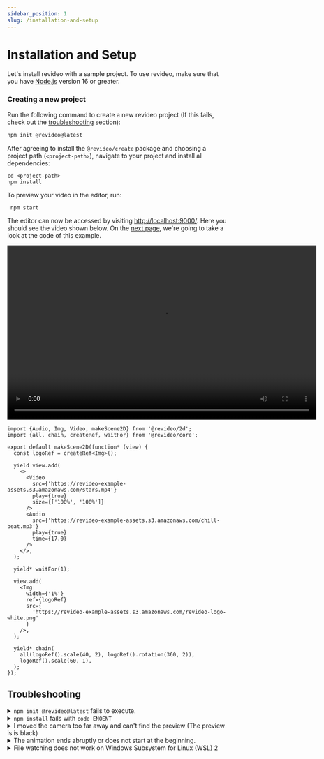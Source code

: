 ```yaml
---
sidebar_position: 1
slug: /installation-and-setup
---
```



# Installation and Setup

Let's install revideo with a sample project. To use revideo, make sure that you
have [Node.js](https://nodejs.org/) version 16 or greater.

### Creating a new project

Run the following command to create a new revideo project (If this fails, check
out the [troubleshooting](#troubleshooting) section):

```bash
npm init @revideo@latest
```

After agreeing to install the `@revideo/create` package and choosing a project
path (`<project-path>`), navigate to your project and install all dependencies:

```shell
cd <project-path>
npm install
```

To preview your video in the editor, run:

```shell
 npm start
```

The editor can now be accessed by visiting
[http://localhost:9000/](http://localhost:9000/). Here you should see the video
shown below. On the [next page](/basic-example), we're going to take a look at
the code of this example.

<video width="708" height="400" controls>
  <source
    src="https://revideo-example-assets.s3.amazonaws.com/revideo-example.mp4"
    type="video/mp4"
  />
  Your browser does not support the video tag.
</video>

```tsx
import {Audio, Img, Video, makeScene2D} from '@revideo/2d';
import {all, chain, createRef, waitFor} from '@revideo/core';

export default makeScene2D(function* (view) {
  const logoRef = createRef<Img>();

  yield view.add(
    <>
      <Video
        src={'https://revideo-example-assets.s3.amazonaws.com/stars.mp4'}
        play={true}
        size={['100%', '100%']}
      />
      <Audio
        src={'https://revideo-example-assets.s3.amazonaws.com/chill-beat.mp3'}
        play={true}
        time={17.0}
      />
    </>,
  );

  yield* waitFor(1);

  view.add(
    <Img
      width={'1%'}
      ref={logoRef}
      src={
        'https://revideo-example-assets.s3.amazonaws.com/revideo-logo-white.png'
      }
    />,
  );

  yield* chain(
    all(logoRef().scale(40, 2), logoRef().rotation(360, 2)),
    logoRef().scale(60, 1),
  );
});
```

<!---

Now save the file. Any changes you make are automatically picked up and
reflected in the preview.

You should see a red circle in the preview pane at the top right of the web
application. Press the play button to see the circle animate across the screen.

### Explanation

Each video in Motion Canvas is represented by a project configuration object. In
our example, this configuration is declared in `src/project.ts`:

```ts title="src/project.ts"
import {makeProject} from '@revideo/core';

import example from './scenes/example?scene';

export default makeProject({
  scenes: [example],
});
```

When creating a project, we need to provide it with an array of scenes to
display. In this case, we use only one scene imported from
`src/scenes/example.tsx`.

A scene is a set of elements displayed on the screen and an animation that
governs them. The most basic scene looks as follows:

```tsx
import {makeScene2D} from '@revideo/2d';

export default makeScene2D(function* (view) {
  // animation
});
```

`makeScene2D()` takes a function generator and turns it into a scene which we
then import in our project file. The function generator describes the flow of
the animation, while the provided `view` argument is used to add elements to the
scene.

You can learn more about scenes, nodes, and this XML-like syntax in the
[scene hierarchy](/hierarchy) section. For now, what's important is that,
in our example, we add an individual [`<Circle/>`](/api/2d/components/Circle)
node to our scene. We make it red, set its width and height as `140` pixels and
position it `300` pixels left from the center:

```tsx
view.add(
  <Circle
    // highlight-start
    ref={myCircle}
    x={-300}
    width={140}
    height={140}
    fill="#e13238"
  />,
);
```

To animate our circle we first need to
[grab a reference to it](/references). That's the purpose of the
[`createRef`](/api/core/utils#createRef) function. We use it to create a
reference and pass it to our circle using the
[`ref`](/api/2d/components/NodeProps#ref) attribute:

```tsx
// highlight-next-line
const myCircle = createRef<Circle>();

view.add(
  <Circle
    // highlight-next-line
    ref={myCircle}
    x={-300}
    width={140}
    height={140}
    fill="#e13238"
  />,
);
```

We then access the circle through `myCircle()` and animate its properties:

```tsx
yield *
  all(
    myCircle().fill('#e6a700', 1).to('#e13238', 1),
    myCircle().position.x(300, 1).to(-300, 1),
  );
```

This snippet may seem a bit confusing so let's break it down.

Each property of a node can be read and updated throughout the animation. For
example, in the circle above we defined its `fill` property as `'#e13238'`:

```tsx
<Circle
  ref={myCircle}
  x={-300}
  width={140}
  height={140}
  // highlight-next-line
  fill="#e13238"
/>
```

Using our reference we can now retrieve this property's value:

```ts
const fill = myCircle().fill(); // '#e13238'
```

We can also update it by passing the new value as the first argument:

```ts
myCircle().fill('#e6a700');
```

This will immediately update the color of our circle. If we want to transition
to a new value over some time, we can pass the transition duration (in seconds)
as the second argument:

```ts
myCircle().fill('#e6a700', 1);
```

This [creates a tween animation](/tweening) that smoothly changes the fill
color over one second.

Animations in Motion Canvas don't play on their own, we need to explicitly tell
them to. This is why scenes are declared using generator functions - they serve
as a description of how the animation should play out. By yielding different
instructions we can tell the scene animation to do different things.

For example, to play the tween we created, we can do:

```ts
yield * myCircle().fill('#e6a700', 1);
```

This will pause the generator, play out the animation we yielded, and then
continue.

To play another animation, right after the first one, we can simply write
another `yield*` statement:

```ts
yield * myCircle().fill('#e6a700', 1);
yield * myCircle().fill('#e13238', 1);
```

But since we're animating the same property, we can write it in a more compact
way:

```ts
yield * myCircle().fill('#e6a700', 1).to('#e13238', 1);
```

In our example, aside from changing the color, we also move our circle around.
We can try doing it the same way we animated the color:

```ts
yield * myCircle().fill('#e6a700', 1).to('#e13238', 1);
yield * myCircle().position.x(300, 1).to(-300, 1);
```

This works, but the position will start animating **after** the fill color. To
make them happen at the same time, we use the [`all`][all] function:

```ts
yield *
  all(
    myCircle().fill('#e6a700', 1).to('#e13238', 1),
    myCircle().position.x(300, 1).to(-300, 1),
  );
```

[`all`][all] takes one or more animations and merges them together. Now they'll
happen at the same time. The [animation flow](/flow) section goes into more
depth about generators and flow functions such as [`all`][all].

This brings us back to our initial example:

<CodeBlock language="tsx" title="src/scenes/example.tsx">
  {source}
</CodeBlock>

---->

## Troubleshooting

<details>
  <summary>
    <code>npm init @revideo@latest</code> fails to execute.
  </summary>

There was [a bug in npm](https://github.com/npm/cli/issues/5175) causing the
above command to fail. It got fixed in version `8.15.1`. You can follow
[this guide](https://docs.npmjs.com/try-the-latest-stable-version-of-npm) to
update your npm. Alternatively, you can use the following command instead:

```bash
npm exec @revideo/create@latest
```

</details>
<details>
  <summary>
    <code>npm install</code> fails with <code>code ENOENT</code>
  </summary>

If `npm install` fails with the following error:

```bash
npm ERR! code ENOENT
npm ERR! syscall open
npm ERR! path [path]\package.json
npm ERR! errno -4058
npm ERR! enoent ENOENT: no such file or directory, open '[path]\package.json'
npm ERR! enoent This is related to npm not being able to find a file.
npm ERR! enoent
```

Make sure that you're executing the command in the correct directory. When you
finish bootstrapping the project with `npm init`, it will display three
commands:

```bash
cd [path]
npm install
npm start
```

Did you run the `cd` command to switch to the directory containing your project?

</details>
<details>
  <summary>
    I moved the camera too far away and can't find the preview (The preview is is black)
  </summary>

You can press `0` to refocus the camera on the preview.

</details>
<details>
  <summary>
    The animation ends abruptly or does not start at the beginning.
  </summary>

Make sure the playback range selector in the timeline starts and ends where you
expect it to, e.g., at the beginning and end of your animation. The range
selector is a gray bar in the time axis of your timeline. When you move your
mouse over it, six dots will appear allowing you to manipulate it.

</details>
<details>
  <summary>
    File watching does not work on Windows Subsystem for Linux (WSL) 2
  </summary>

When running Vite on WSL2, file system watching does not work if a file is
edited by Windows applications.

To fix this, move the project folder into the WSL2 file system and use WSL2
applications to edit files. Accessing the Windows file system from WSL2 is slow,
so this will improve performance.

For more information view the
[**Vite Docs**](https://vitejs.dev/config/server-options.html#server-watch).

</details>

[generators]:
  https://developer.mozilla.org/en-US/docs/Web/JavaScript/Reference/Statements/function*
[all]: /api/core/flow#all
